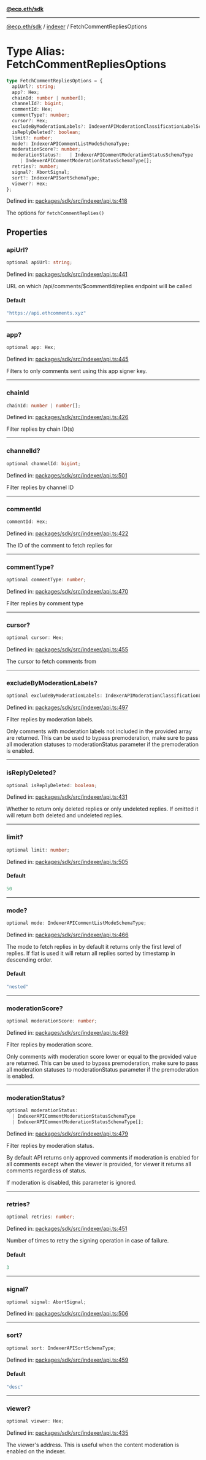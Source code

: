 [**@ecp.eth/sdk**](../../index.mdx)

***

[@ecp.eth/sdk](/sdk-reference/index.mdx) / [indexer](/sdk-reference/indexer/index.mdx) / FetchCommentRepliesOptions

# Type Alias: FetchCommentRepliesOptions

```ts
type FetchCommentRepliesOptions = {
  apiUrl?: string;
  app?: Hex;
  chainId: number | number[];
  channelId?: bigint;
  commentId: Hex;
  commentType?: number;
  cursor?: Hex;
  excludeByModerationLabels?: IndexerAPIModerationClassificationLabelSchemaType[];
  isReplyDeleted?: boolean;
  limit?: number;
  mode?: IndexerAPICommentListModeSchemaType;
  moderationScore?: number;
  moderationStatus?:   | IndexerAPICommentModerationStatusSchemaType
     | IndexerAPICommentModerationStatusSchemaType[];
  retries?: number;
  signal?: AbortSignal;
  sort?: IndexerAPISortSchemaType;
  viewer?: Hex;
};
```

Defined in: [packages/sdk/src/indexer/api.ts:418](https://github.com/ecp-eth/comments-monorepo/blob/main/packages/sdk/src/indexer/api.ts#L418)

The options for `fetchCommentReplies()`

## Properties

### apiUrl?

```ts
optional apiUrl: string;
```

Defined in: [packages/sdk/src/indexer/api.ts:441](https://github.com/ecp-eth/comments-monorepo/blob/main/packages/sdk/src/indexer/api.ts#L441)

URL on which /api/comments/$commentId/replies endpoint will be called

#### Default

```ts
"https://api.ethcomments.xyz"
```

***

### app?

```ts
optional app: Hex;
```

Defined in: [packages/sdk/src/indexer/api.ts:445](https://github.com/ecp-eth/comments-monorepo/blob/main/packages/sdk/src/indexer/api.ts#L445)

Filters to only comments sent using this app signer key.

***

### chainId

```ts
chainId: number | number[];
```

Defined in: [packages/sdk/src/indexer/api.ts:426](https://github.com/ecp-eth/comments-monorepo/blob/main/packages/sdk/src/indexer/api.ts#L426)

Filter replies by chain ID(s)

***

### channelId?

```ts
optional channelId: bigint;
```

Defined in: [packages/sdk/src/indexer/api.ts:501](https://github.com/ecp-eth/comments-monorepo/blob/main/packages/sdk/src/indexer/api.ts#L501)

Filter replies by channel ID

***

### commentId

```ts
commentId: Hex;
```

Defined in: [packages/sdk/src/indexer/api.ts:422](https://github.com/ecp-eth/comments-monorepo/blob/main/packages/sdk/src/indexer/api.ts#L422)

The ID of the comment to fetch replies for

***

### commentType?

```ts
optional commentType: number;
```

Defined in: [packages/sdk/src/indexer/api.ts:470](https://github.com/ecp-eth/comments-monorepo/blob/main/packages/sdk/src/indexer/api.ts#L470)

Filter replies by comment type

***

### cursor?

```ts
optional cursor: Hex;
```

Defined in: [packages/sdk/src/indexer/api.ts:455](https://github.com/ecp-eth/comments-monorepo/blob/main/packages/sdk/src/indexer/api.ts#L455)

The cursor to fetch comments from

***

### excludeByModerationLabels?

```ts
optional excludeByModerationLabels: IndexerAPIModerationClassificationLabelSchemaType[];
```

Defined in: [packages/sdk/src/indexer/api.ts:497](https://github.com/ecp-eth/comments-monorepo/blob/main/packages/sdk/src/indexer/api.ts#L497)

Filter replies by moderation labels.

Only comments with moderation labels not included in the provided array are returned.
This can be used to bypass premoderation, make sure to pass all moderation statuses to moderationStatus parameter
if the premoderation is enabled.

***

### isReplyDeleted?

```ts
optional isReplyDeleted: boolean;
```

Defined in: [packages/sdk/src/indexer/api.ts:431](https://github.com/ecp-eth/comments-monorepo/blob/main/packages/sdk/src/indexer/api.ts#L431)

Whether to return only deleted replies or only undeleted replies.
If omitted it will return both deleted and undeleted replies.

***

### limit?

```ts
optional limit: number;
```

Defined in: [packages/sdk/src/indexer/api.ts:505](https://github.com/ecp-eth/comments-monorepo/blob/main/packages/sdk/src/indexer/api.ts#L505)

#### Default

```ts
50
```

***

### mode?

```ts
optional mode: IndexerAPICommentListModeSchemaType;
```

Defined in: [packages/sdk/src/indexer/api.ts:466](https://github.com/ecp-eth/comments-monorepo/blob/main/packages/sdk/src/indexer/api.ts#L466)

The mode to fetch replies in by default it returns only the first level of replies.
If flat is used it will return all replies sorted by timestamp in descending order.

#### Default

```ts
"nested"
```

***

### moderationScore?

```ts
optional moderationScore: number;
```

Defined in: [packages/sdk/src/indexer/api.ts:489](https://github.com/ecp-eth/comments-monorepo/blob/main/packages/sdk/src/indexer/api.ts#L489)

Filter replies by moderation score.

Only comments with moderation score lower or equal to the provided value are returned.
This can be used to bypass premoderation, make sure to pass all moderation statuses to moderationStatus parameter
if the premoderation is enabled.

***

### moderationStatus?

```ts
optional moderationStatus: 
  | IndexerAPICommentModerationStatusSchemaType
  | IndexerAPICommentModerationStatusSchemaType[];
```

Defined in: [packages/sdk/src/indexer/api.ts:479](https://github.com/ecp-eth/comments-monorepo/blob/main/packages/sdk/src/indexer/api.ts#L479)

Filter replies by moderation status.

By default API returns only approved comments if moderation is enabled for all comments except
when the viewer is provided, for viewer it returns all comments regardless of status.

If moderation is disabled, this parameter is ignored.

***

### retries?

```ts
optional retries: number;
```

Defined in: [packages/sdk/src/indexer/api.ts:451](https://github.com/ecp-eth/comments-monorepo/blob/main/packages/sdk/src/indexer/api.ts#L451)

Number of times to retry the signing operation in case of failure.

#### Default

```ts
3
```

***

### signal?

```ts
optional signal: AbortSignal;
```

Defined in: [packages/sdk/src/indexer/api.ts:506](https://github.com/ecp-eth/comments-monorepo/blob/main/packages/sdk/src/indexer/api.ts#L506)

***

### sort?

```ts
optional sort: IndexerAPISortSchemaType;
```

Defined in: [packages/sdk/src/indexer/api.ts:459](https://github.com/ecp-eth/comments-monorepo/blob/main/packages/sdk/src/indexer/api.ts#L459)

#### Default

```ts
"desc"
```

***

### viewer?

```ts
optional viewer: Hex;
```

Defined in: [packages/sdk/src/indexer/api.ts:435](https://github.com/ecp-eth/comments-monorepo/blob/main/packages/sdk/src/indexer/api.ts#L435)

The viewer's address. This is useful when the content moderation is enabled on the indexer.
